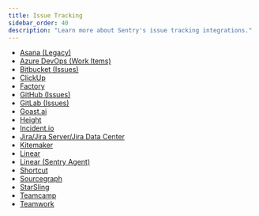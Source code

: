 ```yaml
---
title: Issue Tracking
sidebar_order: 40
description: "Learn more about Sentry's issue tracking integrations."
---
```


- [Asana (Legacy)](/organization/integrations/issue-tracking/asana/)
- [Azure DevOps (Work Items)](/organization/integrations/source-code-mgmt/azure-devops/)
- [Bitbucket (Issues)](/organization/integrations/source-code-mgmt/bitbucket/)
- [ClickUp](/organization/integrations/issue-tracking/clickup/)
- [Factory](/organization/integrations/issue-tracking/factory/)
- [GitHub (Issues)](/organization/integrations/source-code-mgmt/github/)
- [GitLab (Issues)](/organization/integrations/source-code-mgmt/gitlab/)
- [Goast.ai](/organization/integrations/issue-tracking/goast/)
- [Height](/organization/integrations/issue-tracking/height/)
- [Incident.io](/organization/integrations/issue-tracking/incidentio/)
- [Jira/Jira Server/Jira Data Center](/organization/integrations/issue-tracking/jira/)
- [Kitemaker](/organization/integrations/issue-tracking/kitemaker/)
- [Linear](/organization/integrations/issue-tracking/linear/)
- [Linear (Sentry Agent)](/organization/integrations/issue-tracking/sentry-linear-agent/)
- [Shortcut](/organization/integrations/issue-tracking/shortcut/)
- [Sourcegraph](/organization/integrations/issue-tracking/sourcegraph/)
- [StarSling](/organization/integrations/issue-tracking/starsling/) 
- [Teamcamp](/organization/integrations/issue-tracking/teamcamp/)
- [Teamwork](/organization/integrations/issue-tracking/teamwork/)
